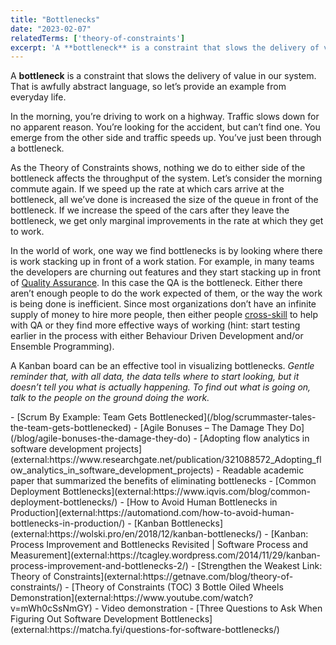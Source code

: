 ```yaml
---
title: "Bottlenecks"
date: "2023-02-07"
relatedTerms: ['theory-of-constraints']
excerpt: 'A **bottleneck** is a constraint that slows the delivery of value in our system. That is'
---
```


A **bottleneck** is a constraint that slows the delivery of value in our system. That is awfully abstract language, so let’s provide an example from everyday life.

In the morning, you’re driving to work on a highway. Traffic slows down for no apparent reason. You’re looking for the accident, but can’t find one. You emerge from the other side and traffic speeds up. You’ve just been through a bottleneck.

As the Theory of Constraints shows, nothing we do to either side of the bottleneck affects the throughput of the system. Let’s consider the morning commute again. If we speed up the rate at which cars arrive at the bottleneck, all we’ve done is increased the size of the queue in front of the bottleneck. If we increase the speed of the cars after they leave the bottleneck, we get only marginal improvements in the rate at which they get to work.

In the world of work, one way we find bottlenecks is by looking where there is work stacking up in front of a work station. For example, in many teams the developers are churning out features and they start stacking up in front of [Quality Assurance](glossary/quality-assurance-in-scrum). In this case the QA is the bottleneck. Either there aren’t enough people to do the work expected of them, or the way the work is being done is inefficient. Since most organizations don’t have an infinite supply of money to hire more people, then either people [cross-skill](blog/how-to-cross-skill-and-grow-t-shaped-team-members) to help with QA or they find more effective ways of working (hint: start testing earlier in the process with either Behaviour Driven Development and/or Ensemble Programming).

A Kanban board can be an effective tool in visualizing bottlenecks. _Gentle reminder that, with all data, the data tells where to start looking, but it doesn’t tell you what is actually happening. To find out what is going on, talk to the people on the ground doing the work._

<LinkList heading = "Agile Pain Relief Blog Entries">
- [Scrum By Example: Team Gets Bottlenecked](/blog/scrummaster-tales-the-team-gets-bottlenecked)<LinkList heading = "Agile Pain Relief Blog Entries">
- [Agile Bonuses – The Damage They Do](/blog/agile-bonuses-the-damage-they-do)
</LinkList>

<HighlightBox heading="Resource Links" variant="resourceLinks">
- [Adopting flow analytics in software development projects](external:https://www.researchgate.net/publication/321088572_Adopting_flow_analytics_in_software_development_projects) - Readable academic paper that summarized the benefits of eliminating bottlenecks
- [Common Deployment Bottlenecks](external:https://www.iqvis.com/blog/common-deployment-bottlenecks/)
- [How to Avoid Human Bottlenecks in Production](external:https://automationd.com/how-to-avoid-human-bottlenecks-in-production/)
- [Kanban Bottlenecks](external:https://wolski.pro/en/2018/12/kanban-bottlenecks/)
- [Kanban: Process Improvement and Bottlenecks Revisited | Software Process and Measurement](external:https://tcagley.wordpress.com/2014/11/29/kanban-process-improvement-and-bottlenecks-2/)
- [Strengthen the Weakest Link: Theory of Constraints](external:https://getnave.com/blog/theory-of-constraints/)
- [Theory of Constraints (TOC) 3 Bottle Oiled Wheels Demonstration](external:https://www.youtube.com/watch?v=mWh0cSsNmGY) - Video demonstration
- [Three Questions to Ask When Figuring Out Software Development Bottlenecks](external:https://matcha.fyi/questions-for-software-bottlenecks/)
</HighlightBox>
